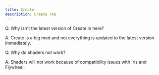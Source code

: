 ```yaml
---
title: Create
description: Create FAQ
---
```



Q. Why isn't the latest version of Create in here?

A. Create is a big mod and not everything is updated to the latest version immediately.

Q. Why do shaders not work?

A. Shaders will not work because of compatibility issues with Iris and Flywheel.
